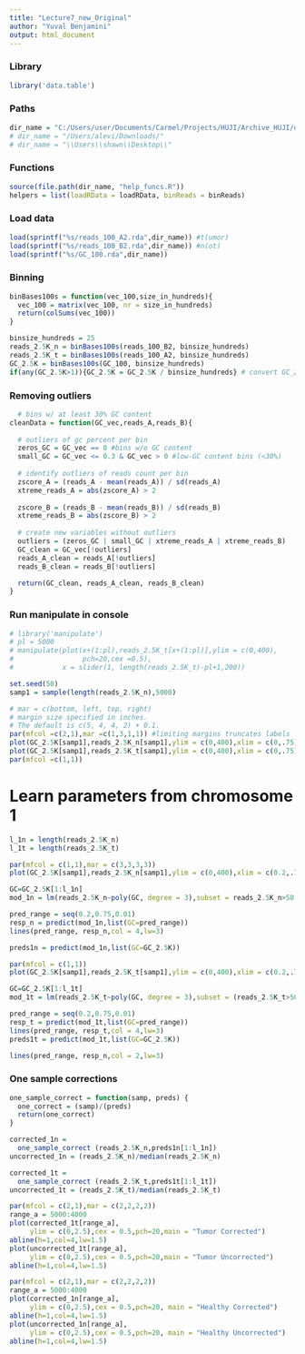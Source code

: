 ```yaml
---
title: "Lecture7_new_Original"
author: "Yuval Benjamini"
output: html_document
---
```


### Library
```r
library('data.table')
```

### Paths
```r
dir_name = "C:/Users/user/Documents/Carmel/Projects/HUJI/Archive_HUJI/data-analysis-genomics/data"
# dir_name = "/Users/alevi/Downloads/"
# dir_name = "\\Users\\shawn\\Desktop\\"
```

### Functions
```r
source(file.path(dir_name, "help_funcs.R"))
helpers = list(loadRData = loadRData, binReads = binReads)
```

### Load data
```r
load(sprintf("%s/reads_100_A2.rda",dir_name)) #t(umor)
load(sprintf("%s/reads_100_B2.rda",dir_name)) #n(ot)
load(sprintf("%s/GC_100.rda",dir_name))
```

### Binning
```r
binBases100s = function(vec_100,size_in_hundreds){
  vec_100 = matrix(vec_100, nr = size_in_hundreds)
  return(colSums(vec_100))
}

binsize_hundreds = 25
reads_2.5K_n = binBases100s(reads_100_B2, binsize_hundreds)
reads_2.5K_t = binBases100s(reads_100_A2, binsize_hundreds)
GC_2.5K = binBases100s(GC_100, binsize_hundreds)
if(any(GC_2.5K>1)){GC_2.5K = GC_2.5K / binsize_hundreds} # convert GC_2.5K into percentages

```
### Removing outliers
```r
  # bins w/ at least 30% GC content
cleanData = function(GC_vec,reads_A,reads_B){
  
  # outliers of gc percent per bin
  zeros_GC = GC_vec == 0 #bins w/o GC content
  small_GC = GC_vec <= 0.3 & GC_vec > 0 #low-GC content bins (<30%)
  
  # identify outliers of reads count per bin
  zscore_A = (reads_A - mean(reads_A)) / sd(reads_A)
  xtreme_reads_A = abs(zscore_A) > 2
  
  zscore_B = (reads_B - mean(reads_B)) / sd(reads_B)
  xtreme_reads_B = abs(zscore_B) > 2
  
  # create new variables without outliers
  outliers = (zeros_GC | small_GC | xtreme_reads_A | xtreme_reads_B)
  GC_clean = GC_vec[!outliers]
  reads_A_clean = reads_A[!outliers]
  reads_B_clean = reads_B[!outliers]

  return(GC_clean, reads_A_clean, reads_B_clean)
}

```

### Run manipulate in console
```r
# library('manipulate')
# pl = 5000
# manipulate(plot(x+(1:pl),reads_2.5K_t[x+(1:pl)],ylim = c(0,400),
#                 pch=20,cex =0.5), 
#            x = slider(1, length(reads_2.5K_t)-pl+1,200))
```


```r
set.seed(50)
samp1 = sample(length(reads_2.5K_n),5000)

# mar = c(bottom, left, top, right)
# margin size specified in inches.
# The default is c(5, 4, 4, 2) + 0.1.
par(mfcol =c(2,1),mar =c(1,3,1,1)) #limiting margins truncates labels
plot(GC_2.5K[samp1],reads_2.5K_n[samp1],ylim = c(0,400),xlim = c(0,.75), cex = 0.4, pch=20, ylab="Healthy Reads", xlab="GC (%)")
plot(GC_2.5K[samp1],reads_2.5K_t[samp1],ylim = c(0,400),xlim = c(0,.75),cex = 0.4, pch=20,  ylab="Tumor Reads")
par(mfcol =c(1,1))

```


# Learn parameters from chromosome 1

```r
l_1n = length(reads_2.5K_n)
l_1t = length(reads_2.5K_t)

par(mfcol = c(1,1),mar = c(3,3,3,3))
plot(GC_2.5K[samp1],reads_2.5K_n[samp1],ylim = c(0,400),xlim = c(0.2,.75), cex = 0.5, pch=20)

GC=GC_2.5K[1:l_1n]
mod_1n = lm(reads_2.5K_n~poly(GC, degree = 3),subset = reads_2.5K_n>50 & reads_2.5K_n<400 )

pred_range = seq(0.2,0.75,0.01)
resp_n = predict(mod_1n,list(GC=pred_range))
lines(pred_range, resp_n,col = 4,lw=3)

preds1n = predict(mod_1n,list(GC=GC_2.5K))

```





```r
par(mfcol = c(1,1))
plot(GC_2.5K[samp1],reads_2.5K_t[samp1],ylim = c(0,400),xlim = c(0.2,.75), cex = 0.5, pch=20)

GC=GC_2.5K[1:l_1t]
mod_1t = lm(reads_2.5K_t~poly(GC, degree = 3),subset = (reads_2.5K_t>50)&(reads_2.5K_t<500))

pred_range = seq(0.2,0.75,0.01)
resp_t = predict(mod_1t,list(GC=pred_range))
lines(pred_range, resp_t,col = 4,lw=3)
preds1t = predict(mod_1t,list(GC=GC_2.5K))

lines(pred_range, resp_n,col = 2,lw=3)

```



### One sample corrections

```r
one_sample_correct = function(samp, preds) {
  one_correct = (samp)/(preds)
  return(one_correct)
}

```



```r
corrected_1n = 
  one_sample_correct (reads_2.5K_n,preds1n[1:l_1n])
uncorrected_1n = (reads_2.5K_n)/median(reads_2.5K_n) 

corrected_1t = 
  one_sample_correct (reads_2.5K_t,preds1t[1:l_1t])
uncorrected_1t = (reads_2.5K_t)/median(reads_2.5K_t) 
```





```r
par(mfcol = c(2,1),mar = c(2,2,2,2))
range_a = 5000:4000
plot(corrected_1t[range_a],
     ylim = c(0,2.5),cex = 0.5,pch=20,main = "Tumor Corrected")
abline(h=1,col=4,lw=1.5)
plot(uncorrected_1t[range_a],
     ylim = c(0,2.5),cex = 0.5,pch=20,main = "Tumor Uncorrected")
abline(h=1,col=4,lw=1.5)

```





```r
par(mfcol = c(2,1),mar = c(2,2,2,2))
range_a = 5000:4000
plot(corrected_1n[range_a],
     ylim = c(0,2.5),cex = 0.5,pch=20, main = "Healthy Corrected")
abline(h=1,col=4,lw=1.5)
plot(uncorrected_1n[range_a],
     ylim = c(0,2.5),cex = 0.5,pch=20, main = "Healthy Uncorrected")
abline(h=1,col=4,lw=1.5)

```




